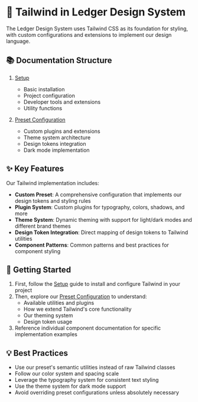 
<Meta title="Tailwind/Introduction" />

# 🎨 Tailwind in Ledger Design System

The Ledger Design System uses Tailwind CSS as its foundation for styling, with custom configurations and extensions to implement our design language.

## 📚 Documentation Structure

1. [Setup](/docs/tailwind-setup--docs)
   - Basic installation
   - Project configuration
   - Developer tools and extensions
   - Utility functions

2. [Preset Configuration](/docs/tailwind-preset-configuration--docs)
   - Custom plugins and extensions
   - Theme system architecture
   - Design tokens integration
   - Dark mode implementation

## ✨ Key Features

Our Tailwind implementation includes:

- **Custom Preset**: A comprehensive configuration that implements our design tokens and styling rules
- **Plugin System**: Custom plugins for typography, colors, shadows, and more
- **Theme System**: Dynamic theming with support for light/dark modes and different brand themes
- **Design Token Integration**: Direct mapping of design tokens to Tailwind utilities
- **Component Patterns**: Common patterns and best practices for component styling

## 🚀 Getting Started

1. First, follow the [Setup](/docs/tailwind-setup--docs) guide to install and configure Tailwind in your project
2. Then, explore our [Preset Configuration](/docs/tailwind-preset-configuration--docs) to understand:
   - Available utilities and plugins
   - How we extend Tailwind's core functionality
   - Our theming system
   - Design token usage
3. Reference individual component documentation for specific implementation examples

## 💡 Best Practices

- Use our preset's semantic utilities instead of raw Tailwind classes
- Follow our color system and spacing scale
- Leverage the typography system for consistent text styling
- Use the theme system for dark mode support
- Avoid overriding preset configurations unless absolutely necessary
